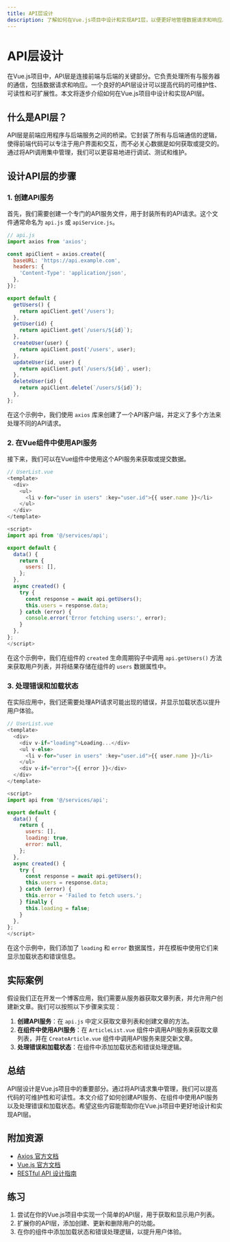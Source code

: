 ```yaml
---
title: API层设计
description: 了解如何在Vue.js项目中设计和实现API层，以便更好地管理数据请求和响应。
---
```


# API层设计

在Vue.js项目中，API层是连接前端与后端的关键部分。它负责处理所有与服务器的通信，包括数据请求和响应。一个良好的API层设计可以提高代码的可维护性、可读性和可扩展性。本文将逐步介绍如何在Vue.js项目中设计和实现API层。

## 什么是API层？

API层是前端应用程序与后端服务之间的桥梁。它封装了所有与后端通信的逻辑，使得前端代码可以专注于用户界面和交互，而不必关心数据是如何获取或提交的。通过将API调用集中管理，我们可以更容易地进行调试、测试和维护。

## 设计API层的步骤

### 1. 创建API服务

首先，我们需要创建一个专门的API服务文件，用于封装所有的API请求。这个文件通常命名为 `api.js` 或 `apiService.js`。

```javascript
// api.js
import axios from 'axios';

const apiClient = axios.create({
  baseURL: 'https://api.example.com',
  headers: {
    'Content-Type': 'application/json',
  },
});

export default {
  getUsers() {
    return apiClient.get('/users');
  },
  getUser(id) {
    return apiClient.get(`/users/${id}`);
  },
  createUser(user) {
    return apiClient.post('/users', user);
  },
  updateUser(id, user) {
    return apiClient.put(`/users/${id}`, user);
  },
  deleteUser(id) {
    return apiClient.delete(`/users/${id}`);
  },
};
```

在这个示例中，我们使用 `axios` 库来创建了一个API客户端，并定义了多个方法来处理不同的API请求。

### 2. 在Vue组件中使用API服务

接下来，我们可以在Vue组件中使用这个API服务来获取或提交数据。

```javascript
// UserList.vue
<template>
  <div>
    <ul>
      <li v-for="user in users" :key="user.id">{{ user.name }}</li>
    </ul>
  </div>
</template>

<script>
import api from '@/services/api';

export default {
  data() {
    return {
      users: [],
    };
  },
  async created() {
    try {
      const response = await api.getUsers();
      this.users = response.data;
    } catch (error) {
      console.error('Error fetching users:', error);
    }
  },
};
</script>
```

在这个示例中，我们在组件的 `created` 生命周期钩子中调用 `api.getUsers()` 方法来获取用户列表，并将结果存储在组件的 `users` 数据属性中。

### 3. 处理错误和加载状态

在实际应用中，我们还需要处理API请求可能出现的错误，并显示加载状态以提升用户体验。

```javascript
// UserList.vue
<template>
  <div>
    <div v-if="loading">Loading...</div>
    <ul v-else>
      <li v-for="user in users" :key="user.id">{{ user.name }}</li>
    </ul>
    <div v-if="error">{{ error }}</div>
  </div>
</template>

<script>
import api from '@/services/api';

export default {
  data() {
    return {
      users: [],
      loading: true,
      error: null,
    };
  },
  async created() {
    try {
      const response = await api.getUsers();
      this.users = response.data;
    } catch (error) {
      this.error = 'Failed to fetch users.';
    } finally {
      this.loading = false;
    }
  },
};
</script>
```

在这个示例中，我们添加了 `loading` 和 `error` 数据属性，并在模板中使用它们来显示加载状态和错误信息。

## 实际案例

假设我们正在开发一个博客应用，我们需要从服务器获取文章列表，并允许用户创建新文章。我们可以按照以下步骤来实现：

1. **创建API服务**：在 `api.js` 中定义获取文章列表和创建文章的方法。
2. **在组件中使用API服务**：在 `ArticleList.vue` 组件中调用API服务来获取文章列表，并在 `CreateArticle.vue` 组件中调用API服务来提交新文章。
3. **处理错误和加载状态**：在组件中添加加载状态和错误处理逻辑。

## 总结

API层设计是Vue.js项目中的重要部分。通过将API请求集中管理，我们可以提高代码的可维护性和可读性。本文介绍了如何创建API服务、在组件中使用API服务以及处理错误和加载状态。希望这些内容能帮助你在Vue.js项目中更好地设计和实现API层。

## 附加资源

- [Axios 官方文档](https://axios-http.com/)
- [Vue.js 官方文档](https://vuejs.org/)
- [RESTful API 设计指南](https://restfulapi.net/)

## 练习

1. 尝试在你的Vue.js项目中实现一个简单的API层，用于获取和显示用户列表。
2. 扩展你的API层，添加创建、更新和删除用户的功能。
3. 在你的组件中添加加载状态和错误处理逻辑，以提升用户体验。
